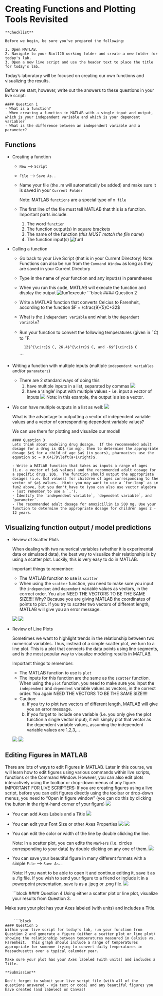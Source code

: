 # Creating Functions and Plotting Tools Revisited

```block
**Checklist**

Before we begin, be sure you've prepared the following:

1. Open MATLAB.
2. Navigate to your Biol120 working folder and create a new folder for today's lab.
3. Open a new live script and use the header text to place the title for today's lab.
```

Today's laboratory will be focused on creating our own functions and visualizing the results.  


Before we start, however, write out the answers to these questions in your live script:

```block
#### Question 1
- What is a function?
- When creating a function in MATLAB with a single input and output, which is your independent variable and which is your dependent variable?
- What is the difference between an independent variable and a parameter?
```



## Functions

* Creating a function
  + `New` --$>$ `Script`
  + `File` --$>$ `Save As..`
  + Name your file (the .m will automatically be added) and make sure it is saved in your `Current Folder`
    
    Note: MATLAB `functions` are a special type of `m file`
  + The first line of the file must tell MATLAB that this is a function.  Important parts include:
    1) The word `function`
    2) The function output(s) in square brackets
    3) The name of the function (*this MUST match the file name*)
    4) The function input(s)
    ![fun1](fun1.png)
    

* Calling a function
  + Go back to your Live Script (that is in your Current Directory) 
    Note: Functions can also be run from the `Command Window` as long as they are saved in your Current Directory
  + Type in the name of your function and any input(s) in parentheses
  + When you run this code, MATLAB will execute the function and display the output
  ![fun1execute](fun1_run.png)
    ```block
#### Question 2
  - Write a MATLAB function that converts Celcius to Farenheit, according to the function $F = \cfrac{9}{5}C+32$
  - What is the `independent variable` and what is the `dependent variable`?
  - Run your function to convert the following temperatures (given in $^{\circ}$C) to $^{\circ}$F.
  
          12$^{\circ}$ C, 26.4$^{\circ}$ C, and -6$^{\circ}$ C
```

* Writing a function with multiple inputs (multiple `independent variables` and/or `parameters`)
  + There are 2 standard ways of doing this
    1) have multiple inputs in a list, separated by commas
    ![](quadfun.png)
    2) have a 'single' input with multiple values - i.e. input a *vector* of inputs
    ![](fun2.png)
    Note: in this example, the output is also a vector.
    
* We can have multiple outputs in a list as well:
          ![](malth.png)
          
  What is the advantage to outputting a vector of independent variable values and a vector of corresponding dependent variable values?
  
  We can use them for plotting and visualize our model!
  
    ```block
#### Question 3
Lets think about modeling drug dosage.  If the recommended adult dosage for a drug is $D$ (in mg), then to determine the appropriate dosage $c$ for a child of age $a$ (in years), pharmacists use the equation $c = 0.0417D\left(a+1\right)$.

  - Write a MATLAB function that takes as inputs a range of ages (i.e. a vector of $a$ values) and the recommended adult dosage for a specific drug, $D$.  The function should output the appropriate dosages (i.e. $c$ values) for children of ages corresponding to the vector of $a$ values.  Hint: you may want to use a `for-loop` as in fun2 above, but you don't have to (you can also use vector algebra - just remember to use a `.').
  - Identify the `independent variable`, `dependent variable`, and `parameter`.
  - The recommended adult dosage for amoxicillin is 500 mg. Use your function to determine the appropriate dosage for children ages 2 - 12 years. 
```  
  
  
## Visualizing function output / model predictions

* Review of Scatter Plots

  When dealing with two numerical variables (whether it is experimental data or simulated data), the best way to visualize their relationship is by using a scatter plot.  Luckily, this is very easy to do in MATLAB.
  
  Important things to remember:
  - The MATLAB function to use is `scatter`
  - When using the `scatter` function, you need to make sure you input the `independent` and `dependent` variable values as vectors, in the correct order.  You also NEED THE VECTORS TO BE THE SAME SIZE!!!!  Why?  Because you are giving MATLAB the coordinates of points to plot.  If you try to scatter two vectors of different length, MATLAB will give you an error message.
  
  ![](scatter_command.png)
  ![](scatter_fig.png)
  
* Review of Line Plots

  Sometimes we want to highlight trends in the relationship between two numerical variables.  Thus, instead of a simple scatter plot, we turn to a line plot.  This is a plot that connects the data points using line segments, and is the most popular way to visualize modeling results in MATLAB.
  
  Important things to remember:
  - The MATLAB function to use is `plot`
  - The inputs for this function are the same as the `scatter` function.  When using the `plot` function, you need to make sure you input the `independent` and `dependent` variable values as vectors, in the correct order.  You again NEED THE VECTORS TO BE THE SAME SIZE!!!!  
  - Caution: 
    a) If you try to plot two vectors of different length, MATLAB will give you an error message.
    b) If you forget to include one variable (i.e. you only give the plot function a single vector input), it will simply plot that vector as the dependent variable values, assuming the independent variable values are 1,2,3,...

  ![](plot_command.png)
  ![](plot_fig.png)

## Editing Figures in MATLAB

  There are lots of ways to edit Figures in MATLAB.  Later in this course, we will learn how to edit figures using various commands within live scripts, functions or the Command Window.  However, you can also edit plots interactively using the toolbar or drop-down menus of any figure.
IMPORTANT FOR LIVE SCRIPTERS: If you are creating figures using a live script, before you can edit figures directly using the toolbar or drop-down menus, you need to "Open in figure window" (you can do this by clicking the button in the right-hand corner of your figure)
   ![](openfig.png)

  - You can add Axes Labels and a Title
    ![](labels.png)
  - You can edit your Font Size or other Axes Properties
    ![](axes_props_drop.png)
    ![](axes_props.png)
  - You can edit the color or width of the line by double clicking the line.
  
    Note: In a scatter plot, you can edits the `Markers` (i.e. circles corresponding to your data) by double clicking on any one of them.
    ![](line_edit.png)
  - You can save your beautiful figure in many different formats with a simple `File` --$>$ `Save As..`
  
    Note: If you want to be able to open it and continue editing it, save it as a .fig file.  If you wish to send your figure to a friend or include it in a powerpoint presentation, save is as a .jpeg or .png file.
    ![](pretty_fig.png)
  
    ```block
#### Question 4
Using either a scatter plot or line plot, visualize your results from Question 3.

Make sure your plot has your Axes labeled (with units) and includes a Title.
```  

    ```block
#### Question 5
Within your live script for today's lab, run your function from Question 2 and generate a figure (either a scatter plot or line plot) showing the relationship between temperatures measured in Celsius vs. Farenheit.  This graph should include a range of temperatures appropriate for someone trying to convert daily temperatures in Massachusetts over a typical calendar year.

Make sure your plot has your Axes labeled (with units) and includes a Title.
```  

```block
**Submission**

Don't forget to submit your live script file (with all of the questions answered - via text or code) and any beautiful figures you have created (and labeled) on Canvas!
```
